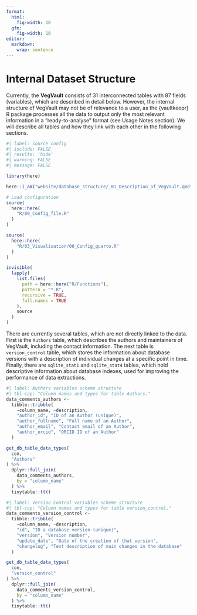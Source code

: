 ```yaml
---
format:
  html:
    fig-width: 10
  gfm:
    fig-width: 10
editor: 
  markdown: 
    wrap: sentence
---
```


# Internal Dataset Structure

Currently, the **VegVault** consists of 31 interconnected tables with 87 fields (variables), which are described in detail below. However, the internal structure of VegVault may not be of relevance to a user, as the {vaultkeepr} R package processes all the data to output only the most relevant information in a "ready-to-analyse" format (see Usage Notes section). We will describe all tables and how they link with each other in the following sections.

```r
#| label: source config
#| include: FALSE
#| results: 'hide'
#| warning: FALSE
#| message: FALSE

library(here)

here::i_am("website/database_structure/_01_Description_of_VegVault.qmd")

# Load configuration
source(
  here::here(
    "R/00_Config_file.R"
  )
)

source(
  here::here(
    "R/03_Visualisation/00_Config_quarto.R"
  )
)

invisible(
  lapply(
    list.files(
      path = here::here("R/Functions"),
      pattern = "*.R",
      recursive = TRUE,
      full.names = TRUE
    ),
    source
  )
)

```

There are currently several tables, which are not directly linked to the data. First is the `Authors` table, which describes the authors and maintainers of VegVault, including the contact information. The next table is `version_control` table, which stores the information about database versions with a description of individual changes at a specific point in time. Finally, there are `sqlite_stat1` and `sqlite_stat4` tables, which hold descriptive information about database indexes, used for improving the performance of data extractions.

```r
#| label: Authors variables scheme structure
#| tbl-cap: "Column names and types for table Authors."
data_comments_authors <-
  tibble::tribble(
    ~column_name, ~description,
    "author_id", "ID of an Author (unique)",
    "author_fullname", "Full name of an Author",
    "author_email", "Contact email of an Author",
    "author_orcid", "ORCID ID of an Author"
  )

get_db_table_data_types(
  con,
  "Authors"
) %>%
  dplyr::full_join(
    data_comments_authors,
    by = "column_name"
  ) %>%
  tinytable::tt()
```

```r
#| label: Version Control variables scheme structure
#| tbl-cap: "Column names and types for table version_control."
data_comments_version_control <-
  tibble::tribble(
    ~column_name, ~description,
    "id", "ID a database version (unique)",
    "version", "Version number",
    "update_date", "Date of the creation of that version",
    "changelog", "Text description of main changes in the database"
  )

get_db_table_data_types(
  con,
  "version_control"
) %>%
  dplyr::full_join(
    data_comments_version_control,
    by = "column_name"
  ) %>%
  tinytable::tt()
```